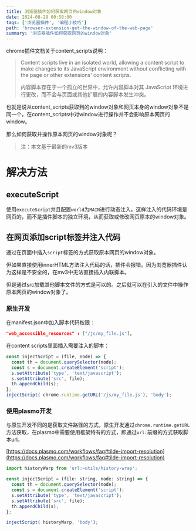 ```yaml
---
title: 浏览器插件如何获取网页的window对象
date: 2024-08-28 00:58:00
tags: ['浏览器插件', '编程小技巧']
path: 'browser-extension-get-the-window-of-the-web-page'
summary: '浏览器插件如何获取网页的window对象'
---
```


chrome插件文档关于content_scripts说明：

> Content scripts live in an isolated world, allowing a content script to make changes to its JavaScript environment without conflicting with the page or other extensions' content scripts.
> 
> 内容脚本存在于一个孤立的世界中，允许内容脚本对其 JavaScript 环境进行更改，而不会与页面或其他扩展的内容脚本发生冲突。

也就是说从content_scripts获取到的window对象和网页本身的window对象不是同一个，在content_scripts中对window进行操作并不会影响原本网页的window。

那么如何获取并操作原本网页的window对象呢？

> 注：本文基于最新的mv3版本

# 解决方法

## executeScript

使用`executeScript`并且配置`world`为`MAIN`进行动态注入。这样注入的代码环境是网页的，而不是插件脚本的独立环境，从而获取或修改网页原本的window对象。

## 在网页添加script标签并注入代码

通过在页面中插入`script`标签的方式获取原本网页的window对象。

但如果直接使用innerHTML方法注入代码的话，插件会报错。因为浏览器插件认为这样是不安全的，在mv3中无法直接插入内联脚本。

但是通过src加载其他脚本文件的方式是可以的。之后就可以在引入的文件中操作原本网页的window对象了。

### 原生开发

在manifest.json中加入脚本代码权限：

```json
"web_accessible_resources" : ["/js/my_file.js"],
```

在content scripts里面插入需要注入的脚本：

```javascript
const injectScript = (file, node) => {
  const th = document.querySelector(node);
  const s = document.createElement('script');
  s.setAttribute('type', 'text/javascript');
  s.setAttribute('src', file);
  th.appendChild(s);
};
injectScript( chrome.runtime.getURL('/js/my_file.js'), 'body');
```

### 使用plasmo开发

与原生开发不同的是获取文件路径的方式，原生开发通过`chrome.runtime.getURL`方法获取，在plasmo中需要使用框架特有的方式，即通过`url:`前缀的方式获取脚本url。

[https://docs.plasmo.com/workflows/faq#tilde-import-resolution](https://docs.plasmo.com/workflows/faq#tilde-import-resolution)

```javascript
import historyWarp from 'url:~utils/history-wrap';

const injectScript = (file: string, node: string) => {
  const th = document.querySelector(node);
  const s = document.createElement('script');
  s.setAttribute('type', 'text/javascript');
  s.setAttribute('src', file);
  th.appendChild(s);
};

injectScript( historyWarp, 'body');
```